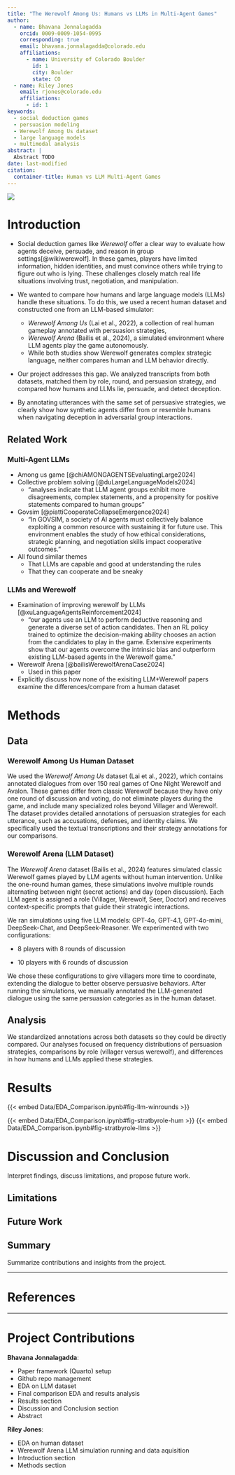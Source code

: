 ```yaml
---
title: "The Werewolf Among Us: Humans vs LLMs in Multi-Agent Games"
author:
  - name: Bhavana Jonnalagadda
    orcid: 0009-0009-1054-0995
    corresponding: true
    email: bhavana.jonnalagadda@colorado.edu
    affiliations:
      - name: University of Colorado Boulder
        id: 1
        city: Boulder
        state: CO
  - name: Riley Jones
    email: rjones@colorado.edu
    affiliations:
      - id: 1
keywords:
  - social deduction games
  - persuasion modeling
  - Werewolf Among Us dataset
  - large language models
  - multimodal analysis
abstract: |
  Abstract TODO
date: last-modified
citation:
  container-title: Human vs LLM Multi-Agent Games
---
```


::: {.content-visible when-format="html"}
::: {.column-margin}
![](Images/logo.png)
:::
:::

# Introduction

<!-- TODO: Broken for some reason?!?!? Fix -->
<!-- ::: {.content-hidden unless-format="latex"}
::: {.callout-tip}
## View Online
This PDF's content, the source code notebooks, along with live interactive versions of all figures (and more!) is available at the website version of this paper: [https://cuboulder-ds.github.io/CSCI-5423-Final](https://cuboulder-ds.github.io/CSCI-5423-Final)
:::
::: -->


- Social deduction games like _Werewolf_ offer a clear way to evaluate how agents deceive, persuade, and reason in group settings[@wikiwerewolf]. In these games, players have limited information, hidden identities, and must convince others while trying to figure out who is lying. These challenges closely match real life situations involving trust, negotiation, and manipulation.

- We wanted to compare how humans and large language models (LLMs) handle these situations. To do this, we used a recent human dataset and constructed one from an LLM-based simulator: 
	- _Werewolf Among Us_ (Lai et al., 2022), a collection of real human gameplay annotated with persuasion strategies, 
	- _Werewolf Arena_ (Bailis et al., 2024), a simulated environment where LLM agents play the game autonomously. 
	- While both studies show Werewolf generates complex strategic language, neither compares human and LLM behavior directly.

- Our project addresses this gap. We analyzed transcripts from both datasets, matched them by role, round, and persuasion strategy, and compared how humans and LLMs lie, persuade, and detect deception. 
- By annotating utterances with the same set of persuasive strategies, we clearly show how synthetic agents differ from or resemble humans when navigating deception in adversarial group interactions.


## Related Work

### Multi-Agent LLMs

- Among us game [@chiAMONGAGENTSEvaluatingLarge2024]
- Collective problem solving [@duLargeLanguageModels2024]
  - "analyses indicate that LLM agent groups exhibit more disagreements, complex statements, and a propensity for positive statements compared to human groups"
- Govsim [@piattiCooperateCollapseEmergence2024]
  - "In GOVSIM, a society of AI agents must collectively balance exploiting a common resource with sustaining it for future use. This environment enables the study of how ethical considerations, strategic planning, and negotiation skills impact cooperative outcomes."
- All found similar themes
  - That LLMs are capable and good at understanding the rules
  - That they can cooperate and be sneaky

### LLMs and Werewolf

- Examination of improving werewolf by LLMs [@xuLanguageAgentsReinforcement2024]
  - "our agents use an LLM to perform deductive reasoning and generate a diverse set of action candidates. Then an RL policy trained to optimize the decision-making ability chooses an action from the candidates to play in the game. Extensive experiments show that our agents overcome the intrinsic bias and outperform existing LLM-based agents in the Werewolf game."
- Werewolf Arena [@bailisWerewolfArenaCase2024]
  - Used in this paper
- Explicitly discuss how none of the exisiting LLM+Werewolf papers examine the differences/compare from a human dataset

# Methods

## Data

### Werewolf Among Us Human Dataset

We used the _Werewolf Among Us_ dataset (Lai et al., 2022), which contains annotated dialogues from over 150 real games of One Night Werewolf and Avalon. These games differ from classic Werewolf because they have only one round of discussion and voting, do not eliminate players during the game, and include many specialized roles beyond Villager and Werewolf. The dataset provides detailed annotations of persuasion strategies for each utterance, such as accusations, defenses, and identity claims. We specifically used the textual transcriptions and their strategy annotations for our comparisons.

### Werewolf Arena (LLM Dataset)

The _Werewolf Arena_ dataset (Bailis et al., 2024) features simulated classic Werewolf games played by LLM agents without human intervention. Unlike the one-round human games, these simulations involve multiple rounds alternating between night (secret actions) and day (open discussion). Each LLM agent is assigned a role (Villager, Werewolf, Seer, Doctor) and receives context-specific prompts that guide their strategic interactions.

We ran simulations using five LLM models: GPT-4o, GPT-4.1, GPT-4o-mini, DeepSeek-Chat, and DeepSeek-Reasoner. We experimented with two configurations:

- 8 players with 8 rounds of discussion
    
- 10 players with 6 rounds of discussion
    

We chose these configurations to give villagers more time to coordinate, extending the dialogue to better observe persuasive behaviors. After running the simulations, we manually annotated the LLM-generated dialogue using the same persuasion categories as in the human dataset.

## Analysis

We standardized annotations across both datasets so they could be directly compared. Our analyses focused on frequency distributions of persuasion strategies, comparisons by role (villager versus werewolf), and differences in how humans and LLMs applied these strategies.

# Results

{{< embed Data/EDA_Comparison.ipynb#fig-llm-winrounds >}}

{{< embed Data/EDA_Comparison.ipynb#fig-stratbyrole-hum >}}
{{< embed Data/EDA_Comparison.ipynb#fig-stratbyrole-llms >}}

# Discussion and Conclusion

Interpret findings, discuss limitations, and propose future work.

## Limitations

## Future Work

## Summary

Summarize contributions and insights from the project.

---

<!-- See https://quarto.org/docs/authoring/citations.html -->
# References

::: {#refs}
:::

---

# Project Contributions

**Bhavana Jonnalagadda**:

- Paper framework (Quarto) setup
- Github repo management
- EDA on LLM dataset
- Final comparison EDA and results analysis
- Results section
- Discussion and Conclusion section
- Abstract

**Riley Jones**:

- EDA on human dataset
- Werewolf Arena LLM simulation running and data aquisition
- Introduction section
- Methods section
